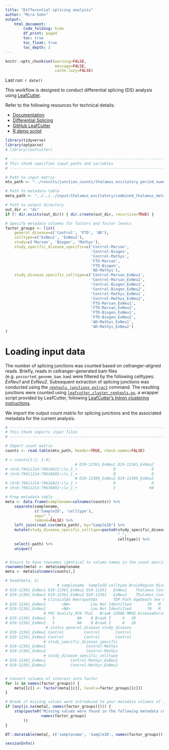 ```yaml
---
title: "Differential splicing analysis"
author: "Mira Sohn"
output:
    html_document:
        code_folding: hide
        df_print: paged
        toc: true
        toc_float: true
        toc_depth: 3
---
```


```r
knitr::opts_chunk$set(warning=FALSE,
                      message=FALSE,
                      cache.lazy=FALSE)
```

Last run: `r date()`

This workflow is designed to conduct differential splicing (DS) analysis
using [LeafCutter](https://www.nature.com/articles/s41588-017-0004-9).

Refer to the following resources for technical details:

- [Documentation](https://davidaknowles.github.io/leafcutter/index.html)
- [Differential Splicing](https://davidaknowles.github.io/leafcutter/articles/Usage.html#step-3--differential-intron-excision-analysis)
- [GitHub LeafCutter](https://github.com/davidaknowles/leafcutter)
- [R demo script](https://github.com/davidaknowles/leafcutter/blob/master/scripts/leafcutter_ds.R)

```r
library(tidyverse)
library(optparse)
# library(leafcutter)
```

```r

# --------------------------------------------------------------------------------
# This chunk specifies input paths and variables
# --------------------------------------------------------------------------------

# Path to input matrix
mtx_path <- "../results/junction_counts/thalamus_excitatory_perind_numers.counts.gz"

# Path to metadata table
meta_path <- "../../../input/thalamus_excitatory/combined_thalamus_metadata.csv"

# Path to output directory
out_dir <- "ds"
if (! dir.exists(out_dir)) { dir.create(out_dir, recursive=TRUE) }

# Specify metadata columns for factors and factor levels
factor_groups <- list(
    general_disease=c('Control', 'FTD', 'AD'),
    celltype=c('ExNeu1', 'ExNeu2'),
    study=c('Marsan', 'Biogen', 'Mathys'),
    study_specific_disease_specific=c('Control-Marsan',
                                      'Control-Biogen',
                                      'Control-Mathys',
                                      'FTD-Marsan',
                                      'FTD-Biogen',
                                      'AD-Mathys'),
    study_disease_specific_celltype=c('Control-Marsan_ExNeu1',
                                      'Control-Marsan_ExNeu2',
                                      'Control-Biogen_ExNeu1',
                                      'Control-Biogen_ExNeu2',
                                      'Control-Mathys_ExNeu1',
                                      'Control-Mathys_ExNeu2',
                                      'FTD-Marsan_ExNeu1',
                                      'FTD-Marsan_ExNeu2',
                                      'FTD-Biogen_ExNeu1',
                                      'FTD-Biogen_ExNeu2',
                                      'AD-Mathys_ExNeu1',
                                      'AD-Mathys_ExNeu2')
)
```


# Loading input data

The number of splicing junctions was counted based on cellranger-aligned reads. Briefly, reads in
cellranger-generated bam files (e.g. `possorted_genome_bam.bam`) were filtered by the following
celltypes: *ExNeu1* and *ExNeu2*. Subsequent extraction of splicing junctions was conducted using the
[`regtools junctions extract`](https://regtools.readthedocs.io/en/latest/commands/junctions-extract/) 
command. The resulting junctions were counted using
[`leafcutter_cluster_regtools.py`](https://github.com/davidaknowles/leafcutter/blob/master/clustering/leafcutter_cluster_regtools.py), a wrapper script provided by LeafCutter, following 
[LeafCutter's Intron clustering instructions](https://davidaknowles.github.io/leafcutter/articles/Usage.html#step-2--intron-clustering).

We import the output count matrix for splicing junctions and the associated metadata 
for the current analysis.

```r

# --------------------------------------------------------------------------------
# This chunk imports input files
# --------------------------------------------------------------------------------

# Import count matrix
counts <- read.table(mtx_path, header=TRUE, check.names=FALSE)

# > counts[1:2, 1:4]
                               # D19-12361_ExNeu1 D19-12361_ExNeu2
# chr8:79611214:79616822:clu_1_+                0                0
# chr8:79611214:79636802:clu_1_+                0                0
                               # D19-12389_ExNeu1 D19-12389_ExNeu2
# chr8:79611214:79616822:clu_1_+                0                0
# chr8:79611214:79636802:clu_1_+                3               60

# Prep metadata table
meta <- data.frame(samplename=colnames(counts)) %>%
    separate(samplename,
             c('SampleID', 'celltype'),
             sep="_",
             remove=FALSE) %>%
    left_join(read.csv(meta_path), by="SampleID") %>%
    mutate(study_disease_specific_celltype=paste0(study_specific_disease_specific,
                                                  "_",
                                                  celltype)) %>%
    select(-path) %>%
    unique()


# Ensure to have rownames identical to column names in the count matrix
rownames(meta) <- meta$samplename
meta <- meta[colnames(counts),]

# head(meta, 2)
                       # samplename  SampleID celltype BrainRegion Disease
# D19-12361_ExNeu1 D19-12361_ExNeu1 D19-12361   ExNeu1    Thalamus Control
# D19-12361_ExNeu2 D19-12361_ExNeu2 D19-12361   ExNeu2    Thalamus Control
                 # ClinicalDx NeuropathDx       TDP_Path AgeDeath Sex Genetics
# D19-12361_ExNeu1       <NA>         Low Not Identified       78   M  APOE 33
# D19-12361_ExNeu2       <NA>         Low Not Identified       78   M  APOE 33
                 # PMI Quality_RIN Thal   Braak CERAD MMSE DiseaseDuration  study
# D19-12361_ExNeu1   5          NA    0 Braak I     4   28              NA Mathys
# D19-12361_ExNeu2   5          NA    0 Braak I     4   28              NA Mathys
                  # status general_disease study_disease
# D19-12361_ExNeu1 Control         Control       Control
# D19-12361_ExNeu2 Control         Control       Control
                 # study_specific_disease_specific
# D19-12361_ExNeu1                  Control-Mathys
# D19-12361_ExNeu2                  Control-Mathys
                 # study_disease_specific_celltype
# D19-12361_ExNeu1           Control-Mathys_ExNeu1
# D19-12361_ExNeu2           Control-Mathys_ExNeu2


# Convert columns of interest into factor
for (c in names(factor_groups)) {
    meta[[c]] <- factor(meta[[c]], levels=factor_groups[[c]])
}

# Break if missing values were introduced to your metadata columns of interest
if (any(is.na(meta[, names(factor_groups)]))) {
    stop(paste0("Missing values were found in the following metadata columns: ",
                names(factor_groups)
        )) 
}

DT::datatable(meta[, c('samplename', 'SampleID', names(factor_groups))])
```







```r
sessionInfo()
```
